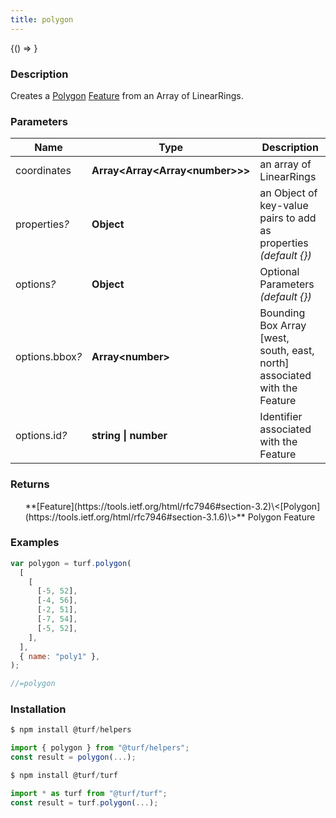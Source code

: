 ```yaml
---
title: polygon
---
```



<!-- Expose turf as global var for experimenting in the browser console -->

<BrowserOnly>{() => <WindowTurfGlobal turf={turf} />}</BrowserOnly>

### Description

Creates a [Polygon](https://tools.ietf.org/html/rfc7946#section-3.1.6) [Feature](https://tools.ietf.org/html/rfc7946#section-3.2) from an Array of LinearRings.

### Parameters

| Name                 | Type                                  | Description                                                               |
| -------------------- | ------------------------------------- | ------------------------------------------------------------------------- |
| coordinates          | **Array\<Array\<Array\<number\>\>\>** | an array of LinearRings                                                   |
| properties<i>?</i>   | **Object**                            | an Object of key-value pairs to add as properties _(default \{\})_        |
| options<i>?</i>      | **Object**                            | Optional Parameters _(default \{\})_                                      |
| options.bbox<i>?</i> | **Array\<number\>**                   | Bounding Box Array [west, south, east, north] associated with the Feature |
| options.id<i>?</i>   | **string \| number**                  | Identifier associated with the Feature                                    |

### Returns

<ul>
  **[Feature](https://tools.ietf.org/html/rfc7946#section-3.2)\<[Polygon](https://tools.ietf.org/html/rfc7946#section-3.1.6)\>** Polygon Feature

</ul>

### Examples

```javascript
var polygon = turf.polygon(
  [
    [
      [-5, 52],
      [-4, 56],
      [-2, 51],
      [-7, 54],
      [-5, 52],
    ],
  ],
  { name: "poly1" },
);

//=polygon
```

### Installation

```javascript
$ npm install @turf/helpers

import { polygon } from "@turf/helpers";
const result = polygon(...);
```

```javascript
$ npm install @turf/turf

import * as turf from "@turf/turf";
const result = turf.polygon(...);
```
